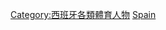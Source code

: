 {{Commonscat|Gymnasts from Spain}}

[[Category:西班牙各類體育人物|Category:西班牙各類體育人物]]
[[Category:各国体操运动员|Spain]]